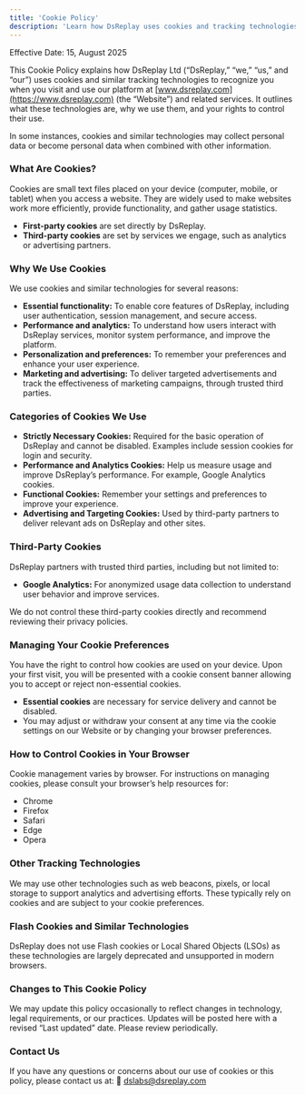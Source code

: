 ```yaml
---
title: 'Cookie Policy'
description: 'Learn how DsReplay uses cookies and tracking technologies to enhance your experience while ensuring your privacy and data protection. Transparent and compliant with UK and international laws.'
---
```


Effective Date: 15, August 2025

This Cookie Policy explains how DsReplay Ltd (“DsReplay,” “we,” “us,” and “our”) uses cookies and similar tracking technologies to recognize you when you visit and use our platform at [www.dsreplay.com](https://www.dsreplay.com) (the “Website”) and related services. It outlines what these technologies are, why we use them, and your rights to control their use.

In some instances, cookies and similar technologies may collect personal data or become personal data when combined with other information.


### What Are Cookies?

Cookies are small text files placed on your device (computer, mobile, or tablet) when you access a website. They are widely used to make websites work more efficiently, provide functionality, and gather usage statistics.

* **First-party cookies** are set directly by DsReplay.
* **Third-party cookies** are set by services we engage, such as analytics or advertising partners.


### Why We Use Cookies

We use cookies and similar technologies for several reasons:

* **Essential functionality:** To enable core features of DsReplay, including user authentication, session management, and secure access.
* **Performance and analytics:** To understand how users interact with DsReplay services, monitor system performance, and improve the platform.
* **Personalization and preferences:** To remember your preferences and enhance your user experience.
* **Marketing and advertising:** To deliver targeted advertisements and track the effectiveness of marketing campaigns, through trusted third parties.


### Categories of Cookies We Use

* **Strictly Necessary Cookies:** Required for the basic operation of DsReplay and cannot be disabled. Examples include session cookies for login and security.
* **Performance and Analytics Cookies:** Help us measure usage and improve DsReplay’s performance. For example, Google Analytics cookies.
* **Functional Cookies:** Remember your settings and preferences to improve your experience.
* **Advertising and Targeting Cookies:** Used by third-party partners to deliver relevant ads on DsReplay and other sites.


### Third-Party Cookies

DsReplay partners with trusted third parties, including but not limited to:

* **Google Analytics:** For anonymized usage data collection to understand user behavior and improve services.

We do not control these third-party cookies directly and recommend reviewing their privacy policies.


### Managing Your Cookie Preferences

You have the right to control how cookies are used on your device. Upon your first visit, you will be presented with a cookie consent banner allowing you to accept or reject non-essential cookies.

* **Essential cookies** are necessary for service delivery and cannot be disabled.
* You may adjust or withdraw your consent at any time via the cookie settings on our Website or by changing your browser preferences.


### How to Control Cookies in Your Browser

Cookie management varies by browser. For instructions on managing cookies, please consult your browser’s help resources for:

* Chrome
* Firefox
* Safari
* Edge
* Opera


### Other Tracking Technologies

We may use other technologies such as web beacons, pixels, or local storage to support analytics and advertising efforts. These typically rely on cookies and are subject to your cookie preferences.


### Flash Cookies and Similar Technologies

DsReplay does not use Flash cookies or Local Shared Objects (LSOs) as these technologies are largely deprecated and unsupported in modern browsers.


### Changes to This Cookie Policy

We may update this policy occasionally to reflect changes in technology, legal requirements, or our practices. Updates will be posted here with a revised “Last updated” date. Please review periodically.


### Contact Us

If you have any questions or concerns about our use of cookies or this policy, please contact us at:
📧 [dslabs@dsreplay.com](mailto:dslabs@dsreplay.com)


